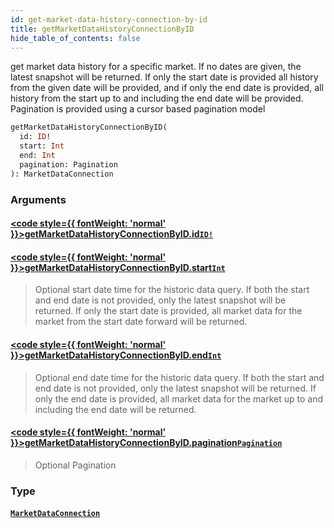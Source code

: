 ```yaml
---
id: get-market-data-history-connection-by-id
title: getMarketDataHistoryConnectionByID
hide_table_of_contents: false
---
```








get market data history for a specific market. If no dates are given, the latest snapshot will be returned. If only the start date is provided all history from the given date will be provided, and if only the end date is provided, all history from the start up to and including the end date will be provided. Pagination is provided using a cursor based pagination model

```graphql
getMarketDataHistoryConnectionByID(
  id: ID!
  start: Int
  end: Int
  pagination: Pagination
): MarketDataConnection
```


### Arguments

#### [<code style={{ fontWeight: 'normal' }}>getMarketDataHistoryConnectionByID.<b>id</b></code>](#)<Bullet />[`ID!`](/docs/testnet/graphql/scalars/id) <Badge class="secondary" text="non-null"/> <Badge class="secondary" text="scalar"/>
> 
> 

#### [<code style={{ fontWeight: 'normal' }}>getMarketDataHistoryConnectionByID.<b>start</b></code>](#)<Bullet />[`Int`](/docs/testnet/graphql/scalars/int) <Badge class="secondary" text="scalar"/>
> Optional start date time for the historic data query.
If both the start and end date is not provided, only the latest snapshot will be returned.
If only the start date is provided, all market data for the market from the start date forward will be returned.
> 

#### [<code style={{ fontWeight: 'normal' }}>getMarketDataHistoryConnectionByID.<b>end</b></code>](#)<Bullet />[`Int`](/docs/testnet/graphql/scalars/int) <Badge class="secondary" text="scalar"/>
> Optional end date time for the historic data query.
If both the start and end date is not provided, only the latest snapshot will be returned.
If only the end date is provided, all market data for the market up to and including the end date will be returned.
> 

#### [<code style={{ fontWeight: 'normal' }}>getMarketDataHistoryConnectionByID.<b>pagination</b></code>](#)<Bullet />[`Pagination`](/docs/testnet/graphql/inputs/pagination) <Badge class="secondary" text="input"/>
> Optional Pagination
> 

### Type

#### [`MarketDataConnection`](/docs/testnet/graphql/objects/market-data-connection) <Badge class="secondary" text="object"/>
> 
> 





